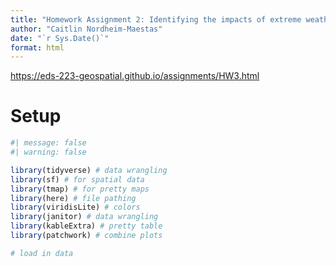 ```yaml
---
title: "Homework Assignment 2: Identifying the impacts of extreme weather"
author: "Caitlin Nordheim-Maestas"
date: "`r Sys.Date()`"
format: html
---
```


<https://eds-223-geospatial.github.io/assignments/HW3.html>

# Setup

```r
#| message: false
#| warning: false

library(tidyverse) # data wrangling
library(sf) # for spatial data
library(tmap) # for pretty maps
library(here) # file pathing
library(viridisLite) # colors
library(janitor) # data wrangling
library(kableExtra) # pretty table
library(patchwork) # combine plots

# load in data 
```
